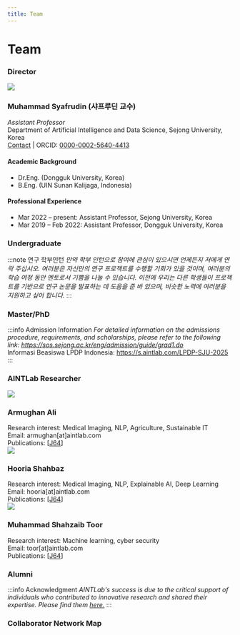 ```yaml
---
title: Team
---
```



# Team

### <highlight  color="#04be58">Director</highlight>
<div class="row">
<div class="col col--2"><img src="/team/Muhammad_Syafrudin.jpg"/></div>

<div class="col col--10">
<h3>Muhammad Syafrudin (샤프루딘 교수)</h3>
<i>Assistant Professor</i>
<br/>Department of Artificial Intelligence and Data Science, Sejong University, Korea
<br/><a href="/contact">Contact</a> | ORCID: <a href="https://orcid.org/0000-0002-5640-4413" target="_blank">0000-0002-5640-4413</a>
<br/>
<h4>Academic Background</h4>
<ul>
<li>Dr.Eng. (Dongguk University, Korea)</li>
<li>B.Eng. (UIN Sunan Kalijaga, Indonesia)</li>
</ul>

<h4>Professional Experience</h4>
<ul>
<li>Mar 2022 – present: Assistant Professor, Sejong University, Korea</li>
<li>Mar 2019 – Feb 2022: Assistant Professor, Dongguk University, Korea</li>
</ul>
</div>
</div>

### <highlight  color="#0184c6">Undergraduate</highlight>


:::note 연구 학부인턴
<i>만약 학부 인턴으로 참여에 관심이 있으시면 언제든지 저에게 연락 주십시오. 여러분은 자신만의 연구 프로젝트를 수행할 기회가 있을 것이며, 여러분의 학습 여정 동안 멘토로서 기쁨을 나눌 수 있습니다. 이전에 우리는 다른 학생들이 프로젝트를 기반으로 연구 논문을 발표하는 데 도움을 준 바 있으며, 비슷한 노력에 여러분을 지원하고 싶어 합니다.</i>
:::


### <highlight  color="#0184c6">Master/PhD</highlight>


:::info Admission Information
<i>For detailed information on the admissions procedure, requirements, and scholarships, please refer to the following link: <a href="https://sos.sejong.ac.kr/eng/admission/guide/grad1.do" target="_blank">https://sos.sejong.ac.kr/eng/admission/guide/grad1.do</a> </i> 
<br/>Informasi Beasiswa LPDP Indonesia: <a href="https://s.aintlab.com/LPDP-SJU-2025" target="_blank">https://s.aintlab.com/LPDP-SJU-2025</a>
:::


### <highlight  color="#980606">AINTLab Researcher</highlight>

<div class="row">
<div class="col col--2"><img src="/team/ArmughanAli_2025.jpg"/></div>
<div class="col col--10">
<h3>Armughan Ali</h3>
Research interest: Medical Imaging, NLP, Agriculture, Sustainable IT
<br/>Email: armughan[at]aintlab.com
<br/>Publications: [<a target='_blank' alt='link' rel='noopener noreferrer' href='https://aintlab.com/publications#:~:text=https://doi.org/10.3390/math13030449'>J64</a>]
</div>
</div>

<div class="row">
<div class="col col--2"><img src="/team/HOORIASHAHBAZ_2025.jpg"/></div>
<div class="col col--10">
<h3>Hooria Shahbaz</h3>
Research interest: Medical Imaging, NLP, Explainable AI, Deep Learning
<br/>Email: hooria[at]aintlab.com
<br/>Publications: [<a target='_blank' alt='link' rel='noopener noreferrer' href='https://aintlab.com/publications#:~:text=https://doi.org/10.3390/math13030449'>J64</a>]
</div>
</div>

<div class="row">
<div class="col col--2"><img src="/team/MuhammadShahzaibToor_2025.jpg"/></div>
<div class="col col--10">
<h3>Muhammad Shahzaib Toor</h3>
Research interest: Machine learning, cyber security
<br/>Email: toor[at]aintlab.com
<br/>Publications: [<a target='_blank' alt='link' rel='noopener noreferrer' href='https://aintlab.com/publications#:~:text=https://doi.org/10.3390/math13030449'>J64</a>]
</div>
</div>


### <highlight  color="#04be58">Alumni</highlight>

:::info Acknowledgment
*AINTLab's success is due to the critical support of individuals who contributed to innovative research and shared their expertise. Please find them <a target='_blank' alt='alumni page' rel='noopener noreferrer' href='https://aintlab.com/alumni'>here.</a>*
:::

### <highlight  color="#980606">Collaborator Network Map</highlight>
<Colabs />